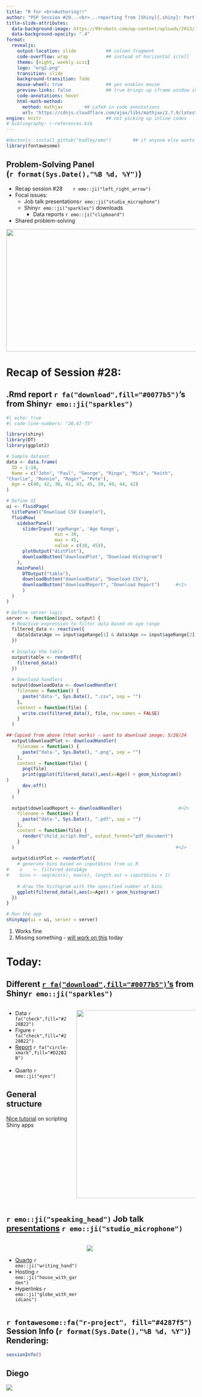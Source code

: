 ```yaml
---
title: "R for <br>Authoring!!" 
author: "PSP Session #29...<br>...reporting from [Shiny]{.shiny}: Part II"
title-slide-attributes: 
  data-background-image: https://99robots.com/wp-content/uploads/2013/10/6-Copywriting-Tips-That-Will-Boost-Your-Conversion-Rates-scaled.jpg
  data-background-opacity: ".4"
format:
  revealjs:
    output-location: slide           ## column-fragment
    code-overflow: wrap              ## instead of horizontal scroll
    theme: [night, weekly.scss]
    logo: "erg2.png"
    transition: slide
    background-transition: fade
    mouse-wheel: true                ## yes enables mouse
    preview-links: false             ## true brings up iframe window instead of "site"
    code-annotations: hover 
    html-math-method: 
      method: mathjax        ## LaTeX in code annotations
      url: "https://cdnjs.cloudflare.com/ajax/libs/mathjax/2.7.9/latest.js?config=TeX-MML-AM_CHTML"
engine: knitr                        ## not picking up inline codes
# bibliography: r-references.bib
---
```


```r
#devtools::install_github("hadley/emo")        ## if anyone else wants to render
library(fontawesome)
```

## Problem-Solving Panel <br>(`r format(Sys.Date(),"%B %d, %Y")`)

::: {layout="[80,20]"}
::: first-column
-   Recap session #28&nbsp;&nbsp;&nbsp;&nbsp;&nbsp;&nbsp;&nbsp;`r emo::ji("left_right_arrow")`
-   Focal issues:
    - Job talk presentations`r emo::ji("studio_microphone")` 
    - [Shiny]{.shiny}`r emo::ji("sparkles")` downloads
      - Data reports `r emo::ji("clipboard")`
-   Shared problem-solving
:::

::: second-column
:::
:::

![](img/title28.JPG){.absolute top="170" right="-120" width="550" height="325"}

# Recap of Session #28: 

## .Rmd report `r fa("download",fill="#0077b5")`'s from [Shiny]{.shiny}`r emo::ji("sparkles")` 

```r
#| echo: true
#| code-line-numbers: "28,67-75"

library(shiny)
library(DT)
library(ggplot2)

# Sample dataset
data <- data.frame(
  ID = 1:10,
  Name = c("John", "Paul", "George", "Ringo", "Mick", "Keith",
"Charlie", "Ronnie", "Roger", "Pete"),
  Age = c(40, 42, 38, 41, 43, 45, 39, 40, 44, 42)
)

# Define UI
ui <- fluidPage(
  titlePanel("Download CSV Example"),
  fluidRow(
    sidebarPanel(
      sliderInput('ageRange', 'Age Range', 
                  min = 30, 
                  max = 45, 
                  value = c(30, 45)),
      plotOutput("distPlot"),
      downloadButton("downloadPlot", "Download Histogram")
    ),
    mainPanel(
      DTOutput("table"),
      downloadButton("downloadData", "Download CSV"),
      downloadButton("downloadReport", "Download Report")      #<1>
      )
  )
)

# Define server logic
server <- function(input, output) {
  # Reactive expression to filter data based on age range
  filtered_data <- reactive({
    data[data$Age >= input$ageRange[1] & data$Age <= input$ageRange[2], ]
  })
  
  # Display the table
  output$table <- renderDT({
    filtered_data()
  })
  
  # Download handlers
  output$downloadData <- downloadHandler(
    filename = function() {
      paste("data-", Sys.Date(), ".csv", sep = "")
    },
    content = function(file) {
      write.csv(filtered_data(), file, row.names = FALSE)
    }
  )

## Copied from above (that works) - want to download image; 5/28/24
  output$downloadPlot <- downloadHandler(          
    filename = function() {
      paste("data-", Sys.Date(), ".png", sep = "")
    },
    content = function(file) {
      png(file)
      print(ggplot(filtered_data(),aes(x=Age)) + geom_histogram()
)
      dev.off()
    }
  )
  
  output$downloadReport <- downloadHandler(                     #<2>
    filename = function() {
      paste("data-", Sys.Date(), ".pdf", sep = "")
    },
    content = function(file) {
      render("child_script.Rmd", output_format="pdf_document")
    }
  )                                                            #<2>
  
  output$distPlot <- renderPlot({
    # generate bins based on input$bins from ui.R
#    x    <- filtered_data$Age
#    bins <- seq(min(x), max(x), length.out = input$bins + 1)
    
    # draw the histogram with the specified number of bins
    ggplot(filtered_data(),aes(x=Age)) + geom_histogram()
  })
}

# Run the app
shinyApp(ui = ui, server = server)
```
1. Works fine
2. Missing something - [will work on this](https://stackoverflow.com/questions/65786335/how-can-you-make-customized-downloadable-reports-in-r-shiny) today

# Today: 

## Different [`r fa("download",fill="#0077b5")`'s](https://mastering-shiny.org/action-transfer.html) from [Shiny]{.shiny}`r emo::ji("sparkles")`

:::: {.columns}
::: {.column width="30%"}
+ Data `r fa("check",fill="#228B22")`
+ Figure `r fa("check",fill="#228B22")`
+ [Report](https://stackoverflow.com/questions/65786335/how-can-you-make-customized-downloadable-reports-in-r-shiny) `r fa("circle-xmark",fill="#D22B2B")`
<br>
<br>
+ Quarto `r emo::ji("eyes")`

::: {.callout-tip}
## General structure 

[Nice tutorial](https://tilburgsciencehub.com/topics/visualization/data-visualization/dashboarding/shiny-apps/) on scripting [Shiny]{.shiny2} apps
:::

:::

::: {.column width="60%"}
![](https://cdnwebsite.databox.com/wp-content/uploads/2023/11/30094738/HS-for-CS-1000x554.png){.absolute height="500" right="-200"}

:::
::::

## `r emo::ji("speaking_head")` Job talk [presentations](https://quarto.org/docs/presentations/) `r emo::ji("studio_microphone")`

:::: {.columns}
::: {.column width="40%"}
<br>

+ [Quarto](https://quarto.org/docs/presentations/revealjs/presenting.html) `r emo::ji("writing_hand")`
+ Hosting `r emo::ji("house_with_garden")`
+ Hyperlinks `r emo::ji("globe_with_meridians")`
:::

::: {.column width="60%"}

[![](https://i.pinimg.com/736x/2c/9b/b4/2c9bb491276120cf60169f4cc1210835.jpg)](https://apreshill.github.io/ohsu-biodatavis/slides.html#1)
:::
:::

## `r fontawesome::fa("r-project", fill="#4287f5")` Session Info (`r format(Sys.Date(),"%B %d, %Y")`) Rendering:

```r
sessionInfo()
```

## Diego

[![](https://wallpapers.com/images/featured-full/goofy-pictures-pjo2kh4ski3sq65a.jpg)](https://www.montclair.edu/information-technology/)
